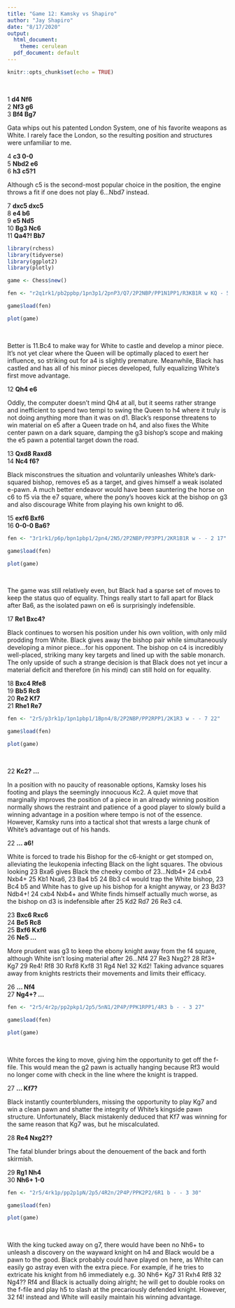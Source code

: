 ---
title: "Game 12: Kamsky vs Shapiro"
author: "Jay Shapiro"
date: "8/17/2020"
output: 
  html_document:
    theme: cerulean
  pdf_document: default
---

```{r setup, include=FALSE}
knitr::opts_chunk$set(echo = TRUE)
```

<br>

1 **d4 Nf6**<br>
2 **Nf3 g6**<br>
3 **Bf4 Bg7**<br>

Gata whips out his patented London System, one of his favorite weapons as White. I rarely face the London, so the resulting position and structures were unfamiliar to me.<br>

4 **c3 0-0**<br>
5 **Nbd2 e6**<br>
6 **h3 c5?1**<br>

Although c5 is the second-most popular choice in the position, the engine throws a fit if one does not play 6...Nbd7 instead.<br>

7 **dxc5 dxc5**<br>
8 **e4 b6**<br>
9 **e5 Nd5**<br>
10 **Bg3 Nc6**<br>
11 **Qa4?! Bb7**<br>

```{r echo = FALSE, warning = FALSE, message = FALSE, include = FALSE}
library(rchess)
library(tidyverse)
library(ggplot2)
library(plotly)

game <- Chess$new()

fen <- "r2q1rk1/pb2ppbp/1pn3p1/2pnP3/Q7/2P2NBP/PP1N1PP1/R3KB1R w KQ - 5 12"

game$load(fen)
```
```{r echo = FALSE, warning = FALSE, message = FALSE}

plot(game)

```

<br>

Better is 11.Bc4 to make way for White to castle and develop a minor piece. It's not yet clear where the Queen will be optimally placed to exert her influence, so striking out for a4 is slightly premature. Meanwhile, Black has castled and has all of his minor pieces developed, fully equalizing White's first move advantage.<br>

12 **Qh4 e6**<br>

Oddly, the computer doesn't mind Qh4 at all, but it seems rather strange and inefficient to spend two tempi to swing the Queen to h4 where it truly is not doing anything more than it was on d1.
Black's response threatens to win material on e5 after a Queen trade on h4, and also fixes the White center pawn on a dark square, damping the g3 bishop's scope and making the e5 pawn a potential target down the road.<br>

13 **Qxd8 Raxd8**<br>
14 **Nc4 f6?**<br>

Black misconstrues the situation and voluntarily unleashes White's dark-squared bishop, removes e5 as a target, and gives himself a weak isolated e-pawn. A much better endeavor would have been sauntering the horse on c6 to f5 via the e7 square, where the pony's hooves kick at the bishop on g3 and also discourage White from playing his own knight to d6.<br>

15 **exf6 Bxf6**<br>
16 **0-0-0 Ba6?**<br>

```{r echo = FALSE, warning = FALSE, message = FALSE, include = FALSE}
fen <- "3r1rk1/p6p/bpn1pbp1/2pn4/2N5/2P2NBP/PP3PP1/2KR1B1R w - - 2 17"

game$load(fen)

```

```{r echo = FALSE, warning = FALSE, message = FALSE}

plot(game)

```

<br>

The game was still relatively even, but Black had a sparse set of moves to keep the status quo of equality. Things really start to fall apart for Black after Ba6, as the isolated pawn on e6 is surprisingly indefensible.<br>

17 **Re1 Bxc4?**<br>

Black continues to worsen his position under his own volition, with only mild prodding from White. Black gives away the bishop pair while simultaneously developing a minor piece...for his opponent. The bishop on c4 is incredibly well-placed, striking many key targets and lined up with the sable monarch. The only upside of such a strange decision is that Black does not yet incur a material deficit and therefore (in his mind) can still hold on for equality.<br>

18 **Bxc4 Rfe8**<br>
19 **Bb5 Rc8**<br>
20 **Re2 Kf7**<br>
21 **Rhe1 Re7**<br>

```{r echo = FALSE, warning = FALSE, message = FALSE, include = FALSE}
fen <- "2r5/p3rk1p/1pn1pbp1/1Bpn4/8/2P2NBP/PP2RPP1/2K1R3 w - - 7 22"

game$load(fen)

```

```{r echo = FALSE, warning = FALSE, message = FALSE}

plot(game)

```

<br>

22 **Kc2? ...**<br>

In a position with no paucity of reasonable options, Kamsky loses his footing and plays the seemingly innocuous Kc2. A quiet move that marginally improves the position of a piece in an already winning position normally shows the restraint and patience of a good player to slowly build a winning advantage in a position where tempo is not of the essence. However, Kamsky runs into a tactical shot that wrests a large chunk of White's advantage out of his hands.<br>

22 **... a6!**<br>

White is forced to trade his Bishop for the c6-knight or get stomped on, alleviating the leukopenia infecting Black on the light squares. The obvious looking 23 Bxa6 gives Black the cheeky combo of 23...Ndb4+ 24 cxb4 Nxb4+ 25 Kb1 Nxa6, 23 Ba4 b5 24 Bb3 c4 would trap the White bishop, 23 Bc4 b5 and White has to give up his bishop for a knight anyway, or 23 Bd3? Ndb4+! 24 cxb4 Nxb4+ and White finds himself actually much worse, as the bishop on d3 is indefensible after 25 Kd2 Rd7 26 Re3 c4.<br>

23 **Bxc6 Rxc6**<br>
24 **Be5 Rc8**<br>
25 **Bxf6 Kxf6**<br>
26 **Ne5 ...**<br>

More prudent was g3 to keep the ebony knight away from the f4 square, although White isn't losing material  after 26...Nf4 27 Re3 Nxg2? 28 Rf3+ Kg7 29 Re4! Rf8 30 Rxf8 Kxf8 31 Rg4 Ne1 32 Kd2! Taking advance squares away from knights restricts their movements and limits their efficacy.<br>

26 **... Nf4**<br>
27 **Ng4+? ...**<br>

```{r echo = FALSE, warning = FALSE, message = FALSE, include = FALSE}
fen <- "2r5/4r2p/pp2pkp1/2p5/5nN1/2P4P/PPK1RPP1/4R3 b - - 3 27"

game$load(fen)

```

```{r echo = FALSE, warning = FALSE, message = FALSE}

plot(game)

```

<br>

White forces the king to move, giving him the opportunity to get off the f-file. This would mean the g2 pawn is actually hanging because Rf3 would no longer come with check in the line where the knight is trapped.<br>

27 **... Kf7?**<br>

Black instantly counterblunders, missing the opportunity to play Kg7 and win a clean pawn and shatter the integrity of White's kingside pawn structure. Unfortunately, Black mistakenly deduced that Kf7 was winning for the same reason that Kg7 was, but he miscalculated.<br>

28 **Re4 Nxg2??**<br>

The fatal blunder brings about the denouement of the back and forth skirmish.<br>

29 **Rg1 Nh4**<br>
30 **Nh6+ 1-0**<br>

```{r echo = FALSE, warning = FALSE, message = FALSE, include = FALSE}
fen <- "2r5/4rk1p/pp2p1pN/2p5/4R2n/2P4P/PPK2P2/6R1 b - - 3 30"

game$load(fen)

```

```{r echo = FALSE, warning = FALSE, message = FALSE}

plot(game)

```

<br>

With the king tucked away on g7, there would have been no Nh6+ to unleash a discovery on the wayward knight on h4 and Black would be a pawn to the good. Black probably could have played on here, as White can easily go astray even with the extra piece. For example, if he tries to extricate his knight from h6 immediately e.g. 30 Nh6+ Kg7 31 Rxh4 Rf8 32 Ng4?? Rf4 and Black is actually doing alright; he will get to double rooks on the f-file and play h5 to slash at the precariously defended knight. However, 32 f4! instead and White will easily maintain his winning advantage.<br>